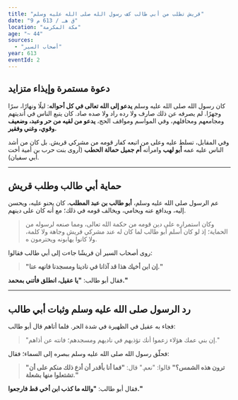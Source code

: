 ```yaml
---
title: "قريش تطلب من أبي طالب كف رسول الله صلى الله عليه وسلم"
date: "9 ق هـ / 613 م"
location: "مكة المكرمة"
age: "~ 44"
sources:
  - "أصحاب السير"
year: 613
eventId: 2
---
```


## دعوة مستمرة وإيذاء متزايد

كان رسول الله صلى الله عليه وسلم **يدعو إلى الله تعالى في كل أحواله**: ليلًا ونهارًا، سرًا وجهرًا. لم يصرفه عن ذلك صارف ولا رده راد ولا صده صاد. كان يتبع الناس في أنديتهم ومجامعهم ومحافلهم، وفي المواسم ومواقف الحج، **يدعو من لقيه من حر وعبد، وضعيف وقوي، وغني وفقير.**

وفي المقابل، تسلط عليه وعلى من اتبعه كفار قومه من مشركي قريش. بل كان من أشد الناس عليه عمه **أبو لهب** وامرأته **أم جميل حمالة الحطب** (أروى بنت حرب بن أمية أخت أبي سفيان).

---

## حماية أبي طالب وطلب قريش

عم الرسول صلى الله عليه وسلم، **أبو طالب بن عبد المطلب**، كان يحنو عليه، ويحسن إليه، ويدافع عنه ويحامي، ويخالف قومه في ذلك؛ مع أنه كان على دينهم.

> وكان استمراره على دين قومه من حكمة الله تعالى، ومما صنعه لرسوله من الحماية؛ إذ لو كان أسلم أبو طالب لما كان له عند مشركي قريش وجاهة ولا كلمة، ولا كانوا يهابونه ويحترمون ه.

روى أصحاب السير أن قريشًا جاءت إلى أبي طالب فقالوا:
> **"إن ابن أخيك هذا قد آذانا في نادينا ومسجدنا فانهه عنا."**

فقال أبو طالب: **"يا عقيل، انطلق فأتني بمحمد."**

---

## رد الرسول صلى الله عليه وسلم وثبات أبي طالب

فجاء به عقيل في الظهيرة في شدة الحر. فلما أتاهم قال أبو طالب:
> "إن بني عمك هؤلاء زعموا أنك تؤذيهم في ناديهم ومسجدهم؛ فانته عن أذاهم."

فحلّق رسول الله صلى الله عليه وسلم ببصره إلى السماء؛ فقال:
> **"ترون هذه الشمس؟"**
> قالوا: "نعم."
> قال: **"فما أنا بأقدر أن أدع ذلك منكم على أن تشتعلوا منها بشعلة."**

فقال أبو طالب: **"والله ما كذب ابن أخي قط فارجعوا."**
